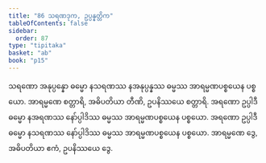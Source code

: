 ```yaml
---
title: "86 သရဏဒုက, ဥပ္ပန္နတ္တိက"
tableOfContents: false
sidebar:
  order: 87
type: "tipitaka"
basket: "ab"
book: "p15"
---
```



<DynamicBreadcrumb />

<Division number="98" book="p15" e="ch" v="40" p="242">

<Paragraph number="271" book="p15">
သရဏော အနုပ္ပန္နော ဓမ္မော နသရဏဿ နအနုပ္ပန္နဿ ဓမ္မဿ အာရမ္မဏပစ္စယေန ပစ္စယော. အာရမ္မဏေ စတ္တာရိ, အဓိပတိယာ တီဏိ, ဥပနိဿယေ စတ္တာရိ.
</Paragraph>

<Paragraph number="272" book="p15">
အရဏော ဥပ္ပါဒီ ဓမ္မော နအရဏဿ နော်ပ္ပါဒိဿ ဓမ္မဿ အာရမ္မဏပစ္စယေန ပစ္စယော. အရဏော ဥပ္ပါဒီ ဓမ္မော နသရဏဿ နော်ပ္ပါဒိဿ ဓမ္မဿ အာရမ္မဏပစ္စယေန ပစ္စယော. အာရမ္မဏေ ဒွေ, အဓိပတိယာ ဧကံ, ဥပနိဿယေ ဒွေ.
</Paragraph>
</Division>